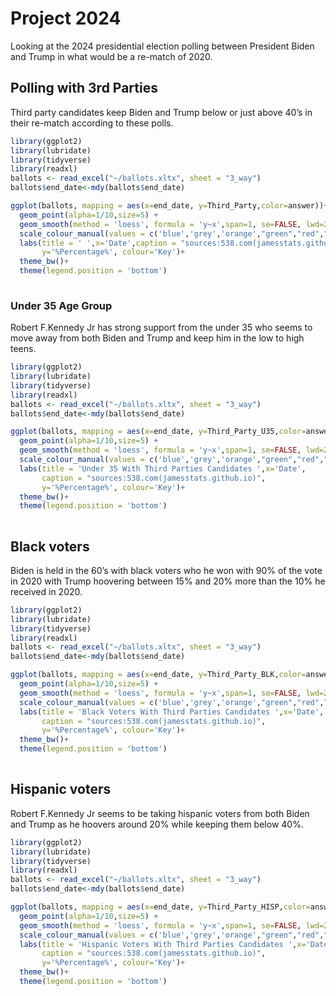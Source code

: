 # Project 2024
<p>
Looking at the 2024 presidential election polling between President Biden and Trump in what would be a re-match of 2020.
</p>
 
## Polling with 3rd Parties
<p>
Third party candidates keep Biden and Trump below or just above 40's in their re-match according to these polls.
</p>
```r

library(ggplot2)
library(lubridate)
library(tidyverse) 
library(readxl)
ballots <- read_excel("~/ballots.xltx", sheet = "3_way")  
ballots$end_date<-mdy(ballots$end_date) 

ggplot(ballots, mapping = aes(x=end_date, y=Third_Party,color=answer))+
  geom_point(alpha=1/10,size=5) +
  geom_smooth(method = 'loess', formula = 'y~x',span=1, se=FALSE, lwd=2) +
  scale_colour_manual(values = c('blue','grey','orange',"green","red","yellow"))+
  labs(title = ' ',x='Date',caption = "sources:538.com(jamesstats.github.io)",
       y='%Percentage%', colour='Key')+
  theme_bw()+
  theme(legend.position = 'bottom')  
 
```

### Under 35 Age Group
<p>
Robert F.Kennedy Jr has strong support from the under 35 who seems to move away from both Biden and Trump and keep him in the low to high teens.
</P>
```r

library(ggplot2)
library(lubridate)
library(tidyverse) 
library(readxl)
ballots <- read_excel("~/ballots.xltx", sheet = "3_way")  
ballots$end_date<-mdy(ballots$end_date) 

ggplot(ballots, mapping = aes(x=end_date, y=Third_Party_U35,color=answer))+
  geom_point(alpha=1/10,size=5) +
  geom_smooth(method = 'loess', formula = 'y~x',span=1, se=FALSE, lwd=2) +
  scale_colour_manual(values = c('blue','grey','orange',"green","red","yellow"))+
  labs(title = 'Under 35 With Third Parties Candidates ',x='Date',
       caption = "sources:538.com(jamesstats.github.io)",
       y='%Percentage%', colour='Key')+
  theme_bw()+
  theme(legend.position = 'bottom')  
 
```

## Black voters
<p>
Biden is held in the 60's with black voters who he won with 90% of the vote in 2020 with Trump hoovering between 15% and 20% more than the 10% he received in 2020.
</p>
```r

library(ggplot2)
library(lubridate)
library(tidyverse) 
library(readxl)
ballots <- read_excel("~/ballots.xltx", sheet = "3_way")  
ballots$end_date<-mdy(ballots$end_date) 

ggplot(ballots, mapping = aes(x=end_date, y=Third_Party_BLK,color=answer))+
  geom_point(alpha=1/10,size=5) +
  geom_smooth(method = 'loess', formula = 'y~x',span=1, se=FALSE, lwd=2) +
  scale_colour_manual(values = c('blue','grey','orange',"green","red","yellow"))+
  labs(title = 'Black Voters With Third Parties Candidates ',x='Date',
       caption = "sources:538.com(jamesstats.github.io)",
       y='%Percentage%', colour='Key')+
  theme_bw()+
  theme(legend.position = 'bottom')  
 
```

## Hispanic voters
<p>
Robert F.Kennedy Jr seems to be taking hispanic voters from both Biden and Trump as he hoovers around 20%
while keeping them below 40%.
</p>
```r

library(ggplot2)
library(lubridate)
library(tidyverse) 
library(readxl)
ballots <- read_excel("~/ballots.xltx", sheet = "3_way")  
ballots$end_date<-mdy(ballots$end_date) 

ggplot(ballots, mapping = aes(x=end_date, y=Third_Party_HISP,color=answer))+
  geom_point(alpha=1/10,size=5) +
  geom_smooth(method = 'loess', formula = 'y~x',span=1, se=FALSE, lwd=2) +
  scale_colour_manual(values = c('blue','grey','orange',"green","red","yellow"))+
  labs(title = 'Hispanic Voters With Third Parties Candidates ',x='Date',
       caption = "sources:538.com(jamesstats.github.io)",
       y='%Percentage%', colour='Key')+
  theme_bw()+
  theme(legend.position = 'bottom')  
 
```


